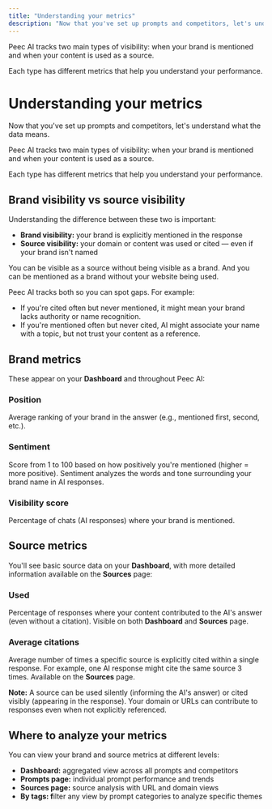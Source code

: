 ```yaml
---
title: "Understanding your metrics"
description: "Now that you've set up prompts and competitors, let's understand what the data means."
---
```


Peec AI tracks two main types of visibility: when your brand is mentioned and when your content is used as a source. 

Each type has different metrics that help you understand your performance.

# Understanding your metrics

Now that you've set up prompts and competitors, let's understand what the data means.

Peec AI tracks two main types of visibility: when your brand is mentioned and when your content is used as a source.

Each type has different metrics that help you understand your performance.

## Brand visibility vs source visibility

Understanding the difference between these two is important:

- **Brand visibility:** your brand is explicitly mentioned in the response
- **Source visibility:** your domain or content was used or cited — even if your brand isn't named

You can be visible as a source without being visible as a brand. And you can be mentioned as a brand without your website being used.

Peec AI tracks both so you can spot gaps. For example:

- If you're cited often but never mentioned, it might mean your brand lacks authority or name recognition.
- If you're mentioned often but never cited, AI might associate your name with a topic, but not trust your content as a reference.

## Brand metrics

These appear on your **Dashboard** and throughout Peec AI:

### Position

Average ranking of your brand in the answer (e.g., mentioned first, second, etc.).

### Sentiment

Score from 1 to 100 based on how positively you're mentioned (higher = more positive). Sentiment analyzes the words and tone surrounding your brand name in AI responses.

### Visibility score

Percentage of chats (AI responses) where your brand is mentioned.

## Source metrics

You'll see basic source data on your **Dashboard**, with more detailed information available on the **Sources** page:

### Used

Percentage of responses where your content contributed to the AI's answer (even without a citation). Visible on both **Dashboard** and **Sources** page.

### Average citations

Average number of times a specific source is explicitly cited within a single response. For example, one AI response might cite the same source 3 times. Available on the **Sources** page.

**Note:** A source can be used silently (informing the AI's answer) or cited visibly (appearing in the response). Your domain or URLs can contribute to responses even when not explicitly referenced.

<Card title="Learn more: Understanding your sources" icon="book-blank" iconType="light">
  
</Card>

## Where to analyze your metrics

You can view your brand and source metrics at different levels:

- **Dashboard:** aggregated view across all prompts and competitors
- **Prompts page:** individual prompt performance and trends
- **Sources page:** source analysis with URL and domain views
- **By tags: f**ilter any view by prompt categories to analyze specific themes